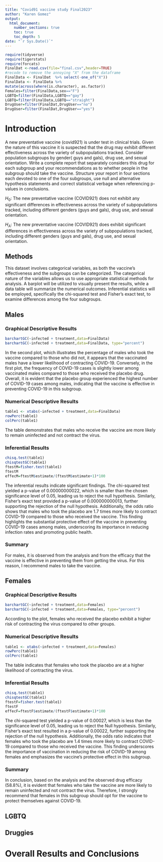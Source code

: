 ```yaml
---
title: "Covid91 vaccine study Final2023"
author: "Karen Gomez"
output: 
  html_document:
    number_sections: true
    toc: true
    toc_depth: 5
date: "`r Sys.Date()`" 
---
```


```r
require(tidyverse)
require(tigerstats)
require(forcats)
FinalDat <-read.csv(file="final.csv",header=TRUE)
#recode to remove the annoying "X" from the dataframe
FinalData <- FinalDat  %>% select(-one_of("X"))
FinalData <- FinalData %>%
mutate(across(where(is.character), as.factor))
Females=filter(FinalData,sex=="F")
LGBTQ=filter(FinalData,LGBTQ=="gay")
LGBTQ=filter(FinalData,LGBTQ=="straight")
DrugUser=filter(FinalDat,DrugUser=="no")
DrugUser=filter(FinalDat,DrugUser=="yes")
```

# Introduction

A new  preventative vaccine (covid921) is under test in clinical trials. Given the nature of this vaccine it is suspected that the drug may exhibit different effectiveness across the variety of subpopulations tracked. Consider population subgroups by gender( guys and gals), drug use, and sexual orientation. Write a complete report that separately considers this drug for each subgroup and your recommendations as to whether people in the subgroup should take the vaccine. Structure your report in four sections each devoted to one of the four subgroups, use null and alternative hypothesis statements and correct statistical verbage when referencing p-values in conclusions.

$H_0$: The new preventative vaccine (COVID921) does not exhibit any significant differences in effectiveness across the variety of subpopulations tracked, including different genders (guys and gals), drug use, and sexual orientation.

$H_A$: The new preventative vaccine (COVID921) does exhibit significant differences in effectiveness across the variety of subpopulations tracked, including different genders (guys and gals), drug use, and sexual orientation.

## Methods

This dataset involves categorical variables, as both the vaccine's effectiveness and the subgroups can be categorized. The categorical nature of the variables allows us to use appropriate statistical methods for analysis. A barplot will be utilized to visually present the results, while a data table will summarize the numerical outcomes. Inferential statistics will be employed, specifically the chi-squared test and Fisher's exact test, to examine differences among the four subgroups.

## Males
### Graphical Descriptive Results

```r
barchartGC(~infected + treatment,data=FinalData)
barchartGC(~infected + treatment,data=FinalData, type="percent")

```

In the second plot, which illustrates the percentage of males who took the vaccine compared to those who did not, it appears that the vaccinated males have a lower likelihood of contracting COVID-19. Conversely, in the first plot, the frequency of COVID-19 cases is slightly lower among vaccinated males compared to those who received the placebo drug. Overall, it is evident that the placebo group experienced the highest number of COVID-19 cases among males, indicating that the vaccine is effective in preventing COVID-19 in this subgroup.

### Numerical Descriptive Results

```r
table1 <- xtabs(~infected + treatment,data=FinalData)
rowPerc(table1)
colPerc(table1)
```

The table demonstrates that males who receive the vaccine are more likely to remain uninfected and not contract the virus.

### Inferential Results

```r
chisq.test(table1)
chisqtestGC(table1)
ftestM=fisher.test(table1)
ftestM
effecM=ftestM$estimate/(ftestM$estimate+1)*100
```

The inferential results indicate significant findings. The chi-squared test yielded a p-value of 0.00000000022, which is smaller than the chosen significance level of 0.05, leading us to reject the null hypothesis. Similarly, Fisher's exact test provided a p-value of 0.000000000013, further supporting the rejection of the null hypothesis. Additionally, the odds ratio shows that males who took the placebo are 1.7 times more likely to contract COVID-19 compared to those who received the vaccine. This finding highlights the substantial protective effect of the vaccine in preventing COVID-19 cases among males, underscoring its importance in reducing infection rates and promoting public health.

### Summary

For males, it is observed from the analysis and from the efficacy that the vaccine is effective in preventing them from getting the virus. For this reason, I recommend males to take the vaccine.

## Females
### Graphical Descriptive Results

```r
barchartGC(~infected + treatment,data=Females)
barchartGC(~infected + treatment,data=Females, type="percent")

```

According to the plot, females who received the placebo exhibit a higher risk of contracting the virus compared to other groups.

### Numerical Descriptive Results

```r
table1 <- xtabs(~infected + treatment,data=Females)
rowPerc(table1)
colPerc(table1)
```

The table indicates that females who took the placebo are at a higher likelihood of contracting the virus.

### Inferential Results

```r
chisq.test(table1)
chisqtestGC(table1)
ftestF=fisher.test(table1)
ftestF
effecF=ftestF$estimate/(ftestF$estimate+1)*100

```

The chi-squared test yielded a p-value of 0.00027, which is less than the significance level of 0.05, leading us to reject the Null hypothesis. Similarly, Fisher's exact test resulted in a p-value of 0.00022, further supporting the rejection of the null hypothesis. Additionally, the odds ratio indicates that females who took the placebo are 1.4 times more likely to contract COVID-19 compared to those who received the vaccine. This finding underscores the importance of vaccination in reducing the risk of COVID-19 among females and emphasizes the vaccine's protective effect in this subgroup.

### Summary

In conclusion, based on the analysis and the observed drug efficacy (58.8%), it is evident that females who take the vaccine are more likely to remain uninfected and not contract the virus. Therefore, I strongly recommend that females in this subgroup should opt for the vaccine to protect themselves against COVID-19.

## LGBTQ



## Druggies


# Overall Results and Conclusions